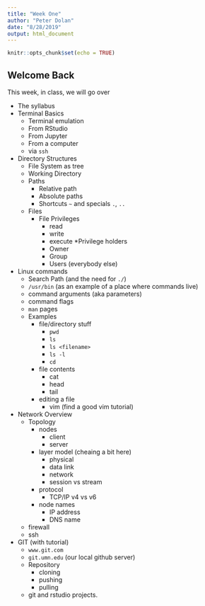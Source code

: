 ```yaml
---
title: "Week One"
author: "Peter Dolan"
date: "8/28/2019"
output: html_document
---
```


```r
knitr::opts_chunk$set(echo = TRUE)
```

## Welcome Back

This week, in class,  we will go over

* The syllabus
* Terminal Basics
   * Terminal emulation
   * From RStudio
   * From Jupyter
   * From a computer
   * via `ssh`
* Directory Structures
   * File System as tree
   * Working Directory
   * Paths
       * Relative path
       * Absolute paths
       * Shortcuts `~` and specials `.`, `..`
    * Files
       * File Privileges
          * read
          * write
          * execute
       *Privilege holders
          * Owner
          * Group
          * Users (everybody else)
* Linux commands
   * Search Path (and the need for `./`)
   * `/usr/bin` (as an example of a place where commands live)
   * command arguments (aka parameters)
   * command flags
   * `man` pages
   * Examples
      * file/directory stuff
          * `pwd`
          * `ls`
          * `ls <filename>`
          * `ls -l`
          * `cd`
      * file contents
          * cat
          * head
          * tail
      * editing a file
          * vim (find a good vim tutorial)
          
    
* Network Overview
  * Topology
     * nodes
        * client
        * server
     * layer model (cheaing a bit here)
        * physical
        * data link
        * network
        * session vs stream
    * protocol
        * TCP/IP v4 vs v6
    * node names
        * IP address
        * DNS name
  * firewall
  * ssh
* GIT (with tutorial)
  * `www.git.com`
  * `git.umn.edu` (our local github server)
  * Repository
     * cloning
     * pushing
     * pulling
  * git and rstudio projects.

